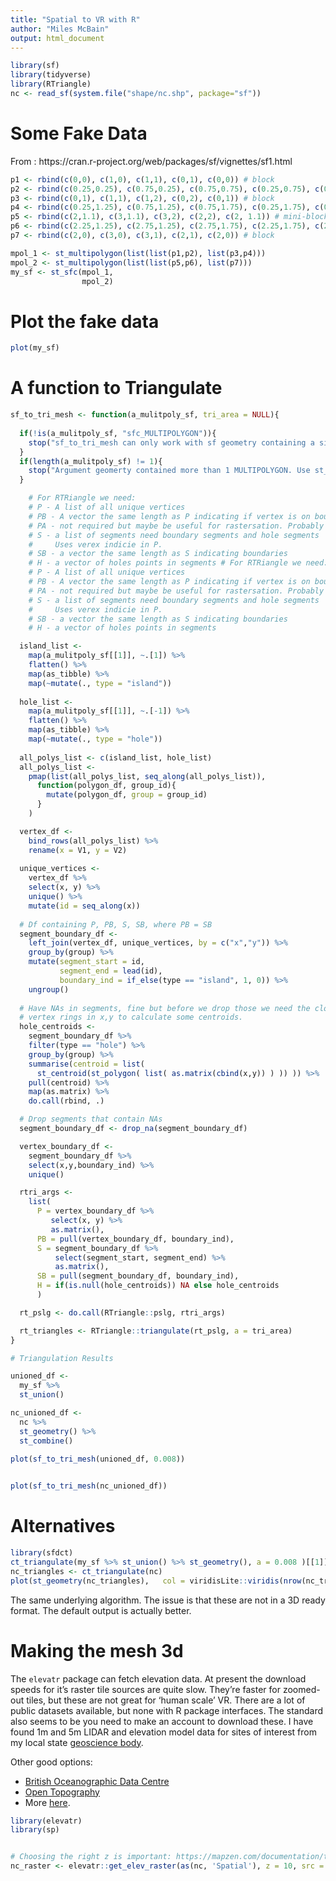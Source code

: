 ```yaml
---
title: "Spatial to VR with R"
author: "Miles McBain"
output: html_document
---
```


```r
library(sf)
library(tidyverse)
library(RTriangle)
nc <- read_sf(system.file("shape/nc.shp", package="sf"))
```

# Some Fake Data

From : https://cran.r-project.org/web/packages/sf/vignettes/sf1.html

```r
p1 <- rbind(c(0,0), c(1,0), c(1,1), c(0,1), c(0,0)) # block
p2 <- rbind(c(0.25,0.25), c(0.75,0.25), c(0.75,0.75), c(0.25,0.75), c(0.25,0.25)) # hole
p3 <- rbind(c(0,1), c(1,1), c(1,2), c(0,2), c(0,1)) # block
p4 <- rbind(c(0.25,1.25), c(0.75,1.25), c(0.75,1.75), c(0.25,1.75), c(0.25,1.25)) # hole
p5 <- rbind(c(2,1.1), c(3,1.1), c(3,2), c(2,2), c(2, 1.1)) # mini-block
p6 <- rbind(c(2.25,1.25), c(2.75,1.25), c(2.75,1.75), c(2.25,1.75), c(2.25,1.25)) # hole
p7 <- rbind(c(2,0), c(3,0), c(3,1), c(2,1), c(2,0)) # block

mpol_1 <- st_multipolygon(list(list(p1,p2), list(p3,p4)))
mpol_2 <- st_multipolygon(list(list(p5,p6), list(p7)))
my_sf <- st_sfc(mpol_1, 
                mpol_2)
```

# Plot the fake data

```r
plot(my_sf)
```

# A function to Triangulate

```r
sf_to_tri_mesh <- function(a_mulitpoly_sf, tri_area = NULL){
  
  if(!is(a_mulitpoly_sf, "sfc_MULTIPOLYGON")){
    stop("sf_to_tri_mesh can only work with sf geometry containing a single MULTIPOLYGON") 
  } 
  if(length(a_mulitpoly_sf) != 1){
    stop("Argument geomerty contained more than 1 MULTIPOLYGON. Use st_union() or st_combine()") 
  }

    # For RTRiangle we need:
    # P - A list of all unique vertices
    # PB - A vector the same length as P indicating if vertex is on boundary
    # PA - not required but maybe be useful for rastersation. Probably want explicit control.
    # S - a list of segments need boundary segments and hole segments
    #     Uses verex indicie in P.
    # SB - a vector the same length as S indicating boundaries
    # H - a vector of holes points in segments # For RTRiangle we need:
    # P - A list of all unique vertices
    # PB - A vector the same length as P indicating if vertex is on boundary
    # PA - not required but maybe be useful for rastersation. Probably want explicit control.
    # S - a list of segments need boundary segments and hole segments
    #     Uses verex indicie in P.
    # SB - a vector the same length as S indicating boundaries
    # H - a vector of holes points in segments

  island_list <-
    map(a_mulitpoly_sf[[1]], ~.[1]) %>% 
    flatten() %>%
    map(as_tibble) %>%
    map(~mutate(., type = "island"))
  
  hole_list <-
    map(a_mulitpoly_sf[[1]], ~.[-1]) %>%
    flatten() %>%
    map(as_tibble) %>%
    map(~mutate(., type = "hole"))
  
  all_polys_list <- c(island_list, hole_list)
  all_polys_list <-
    pmap(list(all_polys_list, seq_along(all_polys_list)),
      function(polygon_df, group_id){
        mutate(polygon_df, group = group_id)
      }
    )

  vertex_df <- 
    bind_rows(all_polys_list) %>%
    rename(x = V1, y = V2)
  
  unique_vertices <- 
    vertex_df %>%
    select(x, y) %>%
    unique() %>%
    mutate(id = seq_along(x))
  
  # Df containing P, PB, S, SB, where PB = SB
  segment_boundary_df <- 
    left_join(vertex_df, unique_vertices, by = c("x","y")) %>%
    group_by(group) %>%
    mutate(segment_start = id,
           segment_end = lead(id),
           boundary_ind = if_else(type == "island", 1, 0)) %>%
    ungroup()
  
  # Have NAs in segments, fine but before we drop those we need the closed 
  # vertex rings in x,y to calculate some centroids. 
  hole_centroids <-
    segment_boundary_df %>%
    filter(type == "hole") %>%
    group_by(group) %>%
    summarise(centroid = list( 
      st_centroid(st_polygon( list( as.matrix(cbind(x,y)) ) )) )) %>%
    pull(centroid) %>%
    map(as.matrix) %>%
    do.call(rbind, .)

  # Drop segments that contain NAs
  segment_boundary_df <- drop_na(segment_boundary_df)

  vertex_boundary_df <-
    segment_boundary_df %>%
    select(x,y,boundary_ind) %>%
    unique()  

  rtri_args <- 
    list(
      P = vertex_boundary_df %>%
         select(x, y) %>%
         as.matrix(),   
      PB = pull(vertex_boundary_df, boundary_ind),
      S = segment_boundary_df %>%
          select(segment_start, segment_end) %>%
          as.matrix(),
      SB = pull(segment_boundary_df, boundary_ind),
      H = if(is.null(hole_centroids)) NA else hole_centroids
      )

  rt_pslg <- do.call(RTriangle::pslg, rtri_args)

  rt_triangles <- RTriangle::triangulate(rt_pslg, a = tri_area)
}

# Triangulation Results

unioned_df <-  
  my_sf %>%
  st_union()

nc_unioned_df <-
  nc %>%
  st_geometry() %>%
  st_combine()

plot(sf_to_tri_mesh(unioned_df, 0.008))
    

plot(sf_to_tri_mesh(nc_unioned_df))

```  

# Alternatives


```r
library(sfdct)
ct_triangulate(my_sf %>% st_union() %>% st_geometry(), a = 0.008 )[[1]] %>% plot(col = "white")
nc_triangles <- ct_triangulate(nc)
plot(st_geometry(nc_triangles),   col = viridisLite::viridis(nrow(nc_triangles)))
```

The same underlying algorithm. The issue is that these are not in a 3D ready format. The default output is actually better.

# Making the mesh 3d 
The `elevatr` package can fetch elevation data. At present the download speeds for it's raster tile sources are quite slow. 
They're faster for zoomed-out tiles,
but these are not great for 'human scale' VR. There are a lot of public datasets available, but none with R package interfaces.
The standard also seems to be you need to make an account to download these. I have found 1m and 5m LIDAR and elevation model data
for sites of interest from my local state [geoscience body](http://qldspatial.information.qld.gov.au/catalogue/custom/index.page). 

Other good options: 

  * [British Oceanographic Data Centre](https://www.bodc.ac.uk/data/hosted_data_systems/gebco_gridded_bathymetry_data/)
  * [Open Topography](http://opentopo.sdsc.edu/datasets)
  * More [here](http://gisgeography.com/free-global-dem-data-sources/).

```r
library(elevatr)
library(sp)


# Choosing the right z is important: https://mapzen.com/documentation/terrain-tiles/data-sources/#what-is-the-ground-resolution
nc_raster <- elevatr::get_elev_raster(as(nc, 'Spatial'), z = 10, src = "aws")
```